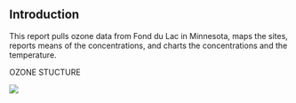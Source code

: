 ## Introduction

This report pulls ozone data from Fond du Lac in Minnesota, maps the sites, reports means of the concentrations, and charts the concentrations and the temperature.

OZONE STUCTURE

![](https://www.uv.es/quimicajmol/concepttest/lewis12/4o3.jpg)